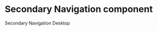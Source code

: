 
<Meta
  title="Newskit/Secondary Menu Desktop"
  component={SecondaryNavDesktop}
/>

# Secondary Navigation component

Secondary Navigation Desktop

<Canvas>
  <Story name="Secondary Navigator Desktop">
    <ThemeProvider theme={TimesWebLightTheme}>
         <SecondaryNavDesktop data={mainMenuItems}/>
    </ThemeProvider>
  </Story>
</Canvas>
